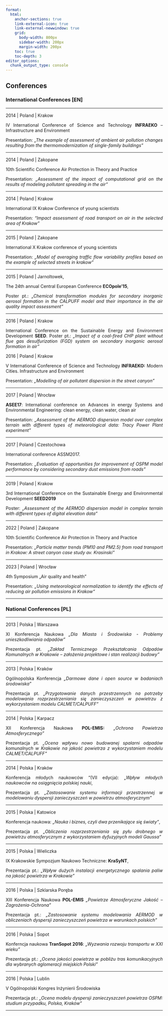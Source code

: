 ```yaml
---
format: 
  html:
    anchor-sections: true
    link-external-icon: true
    link-external-newwindow: true
    grid: 
      body-width: 800px
      sidebar-width: 200px
      margin-width: 200px
    toc: true
    toc-depth: 3
editor_options: 
  chunk_output_type: console
---
```


<div style="text-align: justify">

## Conferences


### International Conferences [EN]

***

2014 | Poland | Krakow

IV International Conference of Science and Technology **INFRAEKO** – Infrastructure and Environment 

Presentation: *„The example of assessment of ambient air pollution changes resulting from the thermomodernization of single-family buildings”*

***

2014 | Poland | Zakopane

10th Scientific Conference Air Protection in Theory and Practice

Presentation: *„Assessment of the impact of computational grid on the results of modeling pollutant spreading in the air”*

***

2014 | Poland | Krakow 

International IX Krakow Conference of young scientists 

Presentation: *“Impact assessment of road transport on air in the selected area of Krakow”*

***

2015 | Poland | Zakopane 

International X Krakow conference of young scientists 

Presentation: *„Model of averaging traffic flow variability profiles based on the example of selected streets in krakow”*

***

2015 | Poland | Jarnoltowek,

The 24th annual Central European Conference **ECOpole’15**,  

Poster pt.: *„Chemical transformation modules for secondary inorganic aerosol formation in the CALPUFF model and their importance in the air quality impact assessment”*

***

2016 | Poland | Krakow 

International Conference on the Sustainable Energy and Environment Development **SEED**. 
Poster pt.: *„Impact of a coal-fired CHP plant without flue gas desulfurization (FGD) system on secondary inorganic aerosol formation in air”*


2016 | Poland | Krakow

V International Conference of Science and Technology **INFRAEKO:** Modern Cities. Infrastructure and Environment

Presentation: *„Modelling of air pollutant dispersion in the street canyon”*

***

2017 | Poland | Wrocław 

**ASEE17**: International conference on Advances in energy Systems and Environmental Engineering: clean energy, clean water, clean air 

Presentation: *„Assessment of the AERMOD dispersion model over complex terrain with different types of meteorological data: Tracy Power Plant experiment”*

***

2017 | Poland | Czestochowa 

International conference ASSM2017. 

Presentation: *„Evaluation of opportunities for improvement of OSPM model performance by considering secondary dust emissions from roads”*

***

2019 | Poland | Krakow

3rd International Conference on the Sustainable Energy and Environmental Development **SEED2019** 

Poster: *„Assessment of the AERMOD dispersion model in complex terrain with different types of digital elevation data”*

***

2022 | Poland | Zakopane 

10th Scientific Conference Air Protection in Theory and Practice

Presentation: *„Particle matter trends (PM10 and PM2.5) from road transport in Krakow: A street canyon case study av. Krasinski”*

***

2023 | Poland | Wrocław

4th Symposium „Air quality and health”

Presentation: *„Using meteorological normalization to identify the effects of reducing air pollution emissions in Krakow“*

***

### National Conferences [PL]

***

2013 | Polska | Warszawa 

XI Konferencja Naukowa *„Dla Miasta i Środowiska - Problemy unieszkodliwiania odpadów”*

Prezentacja pt. *„Zakład Termicznego Przekształcania Odpadów Komunalnych w Krakowie – założenia projektowe i stan realizacji budowy”*

***

2013 | Polska | Kraków  

Ogólnopolska Konferencja *„Darmowe dane i open source w badaniach środowiska”* 

Prezentacja pt. *„Przygotowanie danych przestrzennych na potrzeby modelowania rozprzestrzeniania się zanieczyszczeń w powietrzu z wykorzystaniem modelu CALMET/CALPUFF”*

***

2014 | Polska | Karpacz 

XII Konferencja Naukowa **POL-EMIS:** *„Ochrona Powietrza Atmosferycznego”* 

Prezentacja pt. *„Ocena wpływu nowo budowanej spalarni odpadów komunalnych w Krakowie na jakość powietrza z wykorzystaniem modelu CALMET/CALPUFF”*

***

2014 | Polska | Kraków  

Konferencja młodych naukowców "(VII edycja): *„Wpływ młodych naukowców na osiągnięcia polskiej nauki*, 

Prezentacja pt. *„Zastosowanie systemu informacji przestrzennej w modelowaniu dyspersji zanieczyszczeń w powietrzu atmosferycznym”*

***

2015 | Polska | Katowice 

Konferencja naukowa: *„Nauka i biznes, czyli dwa przenikające się światy”*,  

Prezentacja pt. *„Obliczenia rozprzestrzeniania się pyłu drobnego w powietrzu atmosferycznym z wykorzystaniem dyfuzyjnych modeli Gaussa”*

***

2015 | Polska | Wieliczka

IX Krakowskie Sympozjum Naukowo Techniczne: **KraSyNT**, 

Prezentacja pt.: *„Wpływ dużych instalacji energetycznego spalania paliw na jakość powietrza w Krakowie”*

***

2016 | Polska | Szklarska Poręba 

XIII Konferencja Naukowa **POL-EMIS** *„Powietrze Atmosferyczne Jakość – Zagrożenia-Ochrona"* 

Prezentacja pt.: *„Zastosowanie systemu modelowania AERMOD w obliczeniach dyspersji zanieczyszczeń powietrza w warunkach polskich”*

***

2016 | Polska | Sopot 

Konferncja naukowa **TranSopot 2016**: *„Wyzwania rozwoju transportu w XXI wieku"* 

Prezentacja pt.: *„Ocena jakości powietrza w pobliżu tras komunikacyjnych dla wybranych aglomeracji miejskich Polski”*

***

2016 | Polska | Lublin 

V Ogólnopolski Kongres Inżynierii Środowiska

Prezentacja pt.: *„Ocena modelu dyspersji zanieczyszczeń powietrza OSPM: studium przypadku, Polska, Kraków”*

***





